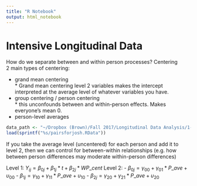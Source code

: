 ```yaml
---
title: "R Notebook"
output: html_notebook
---
```


# Intensive Longitudinal Data  
How do we separate between and within person processes? Centering  
2 main types of centering:  

- grand mean centering  
      * Grand mean centering level 2 variables makes the intercept interpreted at the average level of whatever variables you have.  
- group centering / person centering  
      * this unconfounds between and within-person effects. Makes everyone's mean 0. 
- person-level averages


```r
data_path <- "~/Dropbox (Brown)/Fall 2017/Longitudinal Data Analysis/1-descriptives-and-graphs-emoriebeck/assignment4"
load(sprintf("%s/pairsforjosh.RData"))
```

If you take the average level (uncentered) for each person and add it to level 2, then we can control for between-within relationships (e.g. how between person differences may moderate within-person differences)

Level 1: $Y_{ij} = \beta_{0j} + \beta_{1j}*t + \beta_{2j}*WP\_cent$
Level 2: 
- $\beta_{0j} = \gamma_{00} + \gamma_{01}*P\_ave + \upsilon_{00}$
- $\beta_{1j} = \gamma_{10} + \gamma_{11}*P\_ave + \upsilon_{10}$
- $\beta_{2j} = \gamma_{20} + \gamma_{21}*P\_ave + \upsilon_{20}$
